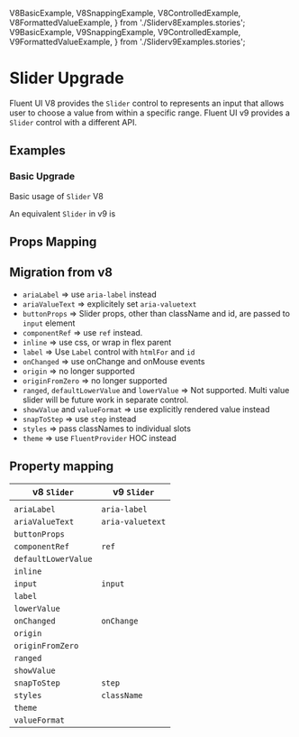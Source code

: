 

  V8BasicExample,
  V8SnappingExample,
  V8ControlledExample,
  V8FormattedValueExample,
} from './Sliderv8Examples.stories';
  V9BasicExample,
  V9SnappingExample,
  V9ControlledExample,
  V9FormattedValueExample,
} from './Sliderv9Examples.stories';

<Meta title="Concepts/Upgrading/from v8/Components/Slider Upgrade" />

# Slider Upgrade

Fluent UI V8 provides the `Slider` control to represents an input that allows user to choose a value from within a specific range.
Fluent UI v9 provides a `Slider` control with a different API.

## Examples

### Basic Upgrade

Basic usage of `Slider` V8

<Canvas>
  <Story parameters={{ docs: { source: { code: v8Demo } } }} name="v8 Example">
    <V8BasicExample />
    <V8SnappingExample />
    <V8ControlledExample />
    <V8FormattedValueExample />
  </Story>
</Canvas>

An equivalent `Slider` in v9 is

<Canvas>
  <Story parameters={{ docs: { source: { code: v9Demo } } }} name="v9 Example">
    <div style={{ display: 'flex', flexDirection: 'column' }}>
      <V9BasicExample />
      <V9SnappingExample />
      <V9ControlledExample />
      <V9FormattedValueExample />
    </div>
  </Story>
</Canvas>

## Props Mapping

## Migration from v8

- `ariaLabel` => use `aria-label` instead
- `ariaValueText` => explicitely set `aria-valuetext`
- `buttonProps` => Slider props, other than className and id, are passed to `input` element
- `componentRef` => use `ref` instead.
- `inline` => use css, or wrap in flex parent
- `label` => Use `Label` control with `htmlFor` and `id`
- `onChanged` => use onChange and onMouse events
- `origin` => no longer supported
- `originFromZero` => no longer supported
- `ranged`, `defaultLowerValue` and `lowerValue` => Not supported. Multi value slider will be future work in separate control.
- `showValue` and `valueFormat` => use explicitly rendered value instead
- `snapToStep` => use `step` instead
- `styles` => pass classNames to individual slots
- `theme` => use `FluentProvider` HOC instead

## Property mapping

| v8 `Slider`         | v9 `Slider`      |
| ------------------- | ---------------- |
|                     |                  |
| `ariaLabel`         | `aria-label`     |
| `ariaValueText`     | `aria-valuetext` |
| `buttonProps`       |                  |
| `componentRef`      | `ref`            |
| `defaultLowerValue` |                  |
| `inline`            |                  |
| `input`             | `input`          |
| `label`             |                  |
| `lowerValue`        |                  |
| `onChanged`         | `onChange`       |
| `origin`            |                  |
| `originFromZero`    |                  |
| `ranged`            |                  |
| `showValue`         |                  |
| `snapToStep`        | `step`           |
| `styles`            | `className`      |
| `theme`             |                  |
| `valueFormat`       |                  |
